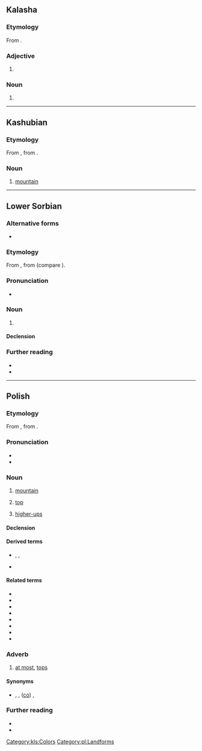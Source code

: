 {{also|gora|goră|göra|górą|gor'a|Góra}}
==Kalasha==

===Etymology===
From {{inh|kls|sa|गौर}}.

===Adjective===
{{head|kls|adjective}}

# {{l|en|white}}

===Noun===
{{head|kls|noun}}

# {{l|en|white}}

[[Category:kls:Colors]]

----

==Kashubian==

===Etymology===
From {{inh|csb|sla-pro|*gora}}, from {{der|csb|ine-pro|*gʷerH-}}.

===Noun===
{{head|csb|noun|g=f}}

# [[mountain]]

{{c|csb|Landforms}}

----

==Lower Sorbian==

===Alternative forms===
* {{l|dsb|gora}} {{qualifier|obsolete}}

===Etymology===
From {{inh|dsb|sla-pro|*gora}}, from {{der|dsb|ine-pro|*gʷerH-||mountain}} (compare {{cog|grc|Βορέας||the north, the area beyond the mountains}}).

===Pronunciation===
* {{IPA|dsb|/ˈɡɨra/|/ˈɡɛra/|/ˈɡʊra/|qual3=dated}}

===Noun===
{{dsb-noun|f|dim=górka}}

# {{l|en|mountain||large mass of earth and rock}}

====Declension====
{{dsb-decl-noun-1|gór}}

===Further reading===
* {{R:dsb:Muka}}
* {{R:dsb:Starosta|góra_1|góra¹}}

{{topics|dsb|Landforms}}

----

==Polish==
{{wp|lang=pl}}

===Etymology===
From {{inh|pl|sla-pro|*gora}}, from {{der|pl|ine-pro|*gʷerh₃-}}.

===Pronunciation===
* {{pl-IPA}}
* {{audio|pl|Pl-góra.ogg|audio}}

===Noun===
{{pl-noun|f}}

# [[mountain]]
#: {{uxi|pl|Klasztor znajdował się na szczycie wysokiej '''góry'''.|The monastery was situated on the top of a high '''mountain'''.}}
# [[top]]
#: {{uxi|pl|'''Góra''' strony powinna być pusta.|The '''top''' of the page should be empty.}}
# {{lb|pl|colloquial}} [[higher-up]]s
#: {{uxi|pl|Nie pomogę wam w tym projekcie, dopóki '''góra''' go nie przyklepie.|I won't help you with this project until the '''higher-ups''' sign off on it.}}

====Declension====
{{pl-decl-noun-f|gó|r}}

====Derived terms====
* {{sense|mountain}} {{l|pl|górski}}, {{l|pl|górzysty}}, {{l|pl|górować}}
* {{sense|top}} {{l|pl|górny}}

====Related terms====
* {{l|pl|do góry}}
* {{l|pl|ku górze}}
* {{l|pl|na górę}}
* {{l|pl|w górę}}
* {{l|pl|w górze}}
* {{l|pl|z góry}}
* {{l|pl|góra lodowa}}
* {{l|pl|do góry nogami}}

===Adverb===
{{pl-adv}}

# [[at most]], [[tops]]
#: {{ux|pl|Skończę za dwa, '''góra''' trzy dni.|I'll finish in two, three days '''at most'''.}}

====Synonyms====
* {{l|pl|najpóźniej}}, {{l|pl|najdalej}}, ([[co najwyżej|co]]) {{l|pl|najwyżej}},

===Further reading===
* {{R:pl:WSJP}}
* {{R:PWN}}

[[Category:pl:Landforms]]